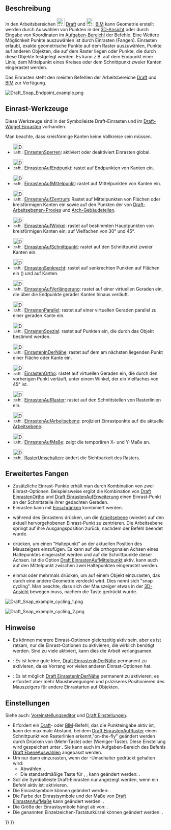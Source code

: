 <languages/>

{{Docnav/de
|[[Draft_snap_widget/de|Widget Einrasten]]
|[[Draft_Constrain/de|Einschränken]]
|[[Draft_Workbench/de|Draft]]
|IconL=
|IconR=
|IconC=Workbench_Draft.svg
}}

{{TOCright}}

<span id="Description"></span>
== Beschreibung ==

In den Arbeitsbereichen [[Image:Workbench_Draft.svg|24px]] [[Draft_Workbench/de|Draft]] und [[Image:Workbench_BIM.svg|24px]] [[BIM_Workbench/de|BIM]] kann Geometrie erstellt werden durch Auswählen von Punkten in der [[3D_view/de|3D-Ansicht]] oder durch Eingabe von Koordinaten im  [[Task_panel/de|Aufgaben-Bereichl]] der Befehle. Eine Weitere Möglichkeit Punkte auszuwählen ist durch Einrasten (Fangen). Einrasten erlaubt, exakte geometrische Punkte auf dem Raster auszuwählen, Punkte auf anderen Objekten, die auf dem Raster liegen oder Punkte, die durch diese Objekte festgelegt werden. Es kann z.B. auf dem Endpunkt einer Linie, dem Mittelpunkt eines Kreises oder dem Schnittpunkt zweier Kanten eingerastet werden.

Das Einrasten steht den meisten Befehlen der Arbeitsbereiche  [[Draft_Workbench/de|Draft]] und [[BIM_Workbench/de|BIM]] zur Verfügung.

[[Image:Draft_Snap_Endpoint_example.png]]
{{Caption|Einrasten auf dem Endpunkt einer Kante}}

<span id="Snap_tools"></span>
==Einrast-Werkzeuge==

Diese Werkzeuge sind in der Symbolleiste Draft-Einrasten und im [[Draft_snap_widget|Draft-Widget Einrasten]] vorhanden.

Man beachte, dass kreisförmige Kanten keine Vollkreise sein müssen.

* [[Image:Draft_Snap_Lock.svg|32px]] [[Draft_Snap_Lock/de|EinrastenSperren]]: aktiviert oder deaktiviert Einrasten global.

* [[Image:Draft_Snap_Endpoint.svg|32px]] [[Draft_Snap_Endpoint/de|EinrastenAufEndpunkt]]: rastet auf Endpunkten von Kanten ein.

* [[Image:Draft_Snap_Midpoint.svg|32px]] [[Draft_Snap_Midpoint/de|EinrastenAufMittelpunkt]]: rastet auf Mittelpunkten von Kanten ein.

* [[Image:Draft_Snap_Center.svg|32px]] [[Draft_Snap_Center/de|EinrastenAufZentrum]]: Rastet auf Mittelpunkten von Flächen oder kreisförmigen Kanten ein sowie auf den Punkten der {{PropertyData/de|Placement}} von [[Draft_WorkingPlaneProxy/de|Draft-Arbeitsebenen-Proxies]] und [[Arch_BuildingPart/de|Arch-Gebäudeteilen]].

* [[Image:Draft_Snap_Angle.svg|32px]] [[Draft_Snap_Angle/de|EinrastenAufWinkel]]: rastet auf bestimmten Hauptpunkten von kreisförmigen Kanten ein; auf Vielfachen von 30° und 45°.

* [[Image:Draft_Snap_Intersection.svg|32px]] [[Draft_Snap_Intersection/de|EinrastenAufSchnittpunkt]]: rastet auf den Schnittpunkt zweier Kanten ein.

* [[Image:Draft_Snap_Perpendicular.svg|32px]] [[Draft_Snap_Perpendicular/de|EinrastenSenkrecht]]: rastet auf senkrechten Punkten auf Flächen ein ({{Version/de|0.21}}) und auf Kanten.

* [[Image:Draft_Snap_Extension.svg|32px]] [[Draft_Snap_Extension/de|EinrastenAufVerlängerung]]: rastet auf einer virtuellen Geraden ein, die über die Endpunkte gerader Kanten hinaus verläuft.

* [[Image:Draft_Snap_Parallel.svg|32px]] [[Draft_Snap_Parallel/de|EinrastenParallel]]: rastet auf einer virtuellen Geraden parallel zu einer geraden Kante ein.

* [[Image:Draft_Snap_Special.svg|32px]] [[Draft_Snap_Special/de|EinrastenSpezial]]: rastet auf Punkten ein, die durch das Objekt bestimmt werden.

* [[Image:Draft_Snap_Near.svg|32px]] [[Draft_Snap_Near/de|EinrastenInDerNähe]]: rastet auf dem am nächsten liegenden Punkt einer Fläche oder Kante ein.

* [[Image:Draft_Snap_Ortho.svg|32px]] [[Draft_Snap_Ortho/de|EinrastenOrtho]]: rastet auf virtuellen Geraden ein, die durch den vorherigen Punkt verläuft, unter einem Winkel, der ein Vielfaches von 45° ist.

* [[Image:Draft_Snap_Grid.svg|32px]] [[Draft_Snap_Grid/de|EinrastenAufRaster]]: rastet auf den Schnittstellen von Rasterlinien ein.

* [[Image:Draft_Snap_WorkingPlane.svg|32px]] [[Draft_Snap_WorkingPlane/de|EinrastenAufArbeitsebene]]: projiziert Einrastpunkte auf die aktuelle [[Draft_SelectPlane/de|Arbeitsebene]].

* [[Image:Draft_Snap_Dimensions.svg|32px]] [[Draft_Snap_Dimensions/de|EinrastenAufMaße]]: zeigt die temporären X- und Y-Maße an.

* [[Image:Draft_ToggleGrid.svg|32px]] [[Draft_ToggleGrid/de|RasterUmschalten]]: ändert die Sichtbarkeit des Rasters.

<span id="Advanced_snapping"></span>
== Erweitertes Fangen ==

* Zusätzliche Einrast-Punkte erhält man durch Kombination von zwei Einrast-Optionen. Beispielsweise ergibt die Kombination von [[Draft_Snap_Ortho/de|Draft EinrastenOrtho]] und [[Draft_Snap_Extension/de|Draft EinrastenAufErweiterung]] einen Einrast-Punkt an der Schnittstelle ihrer gedachten Geraden.
* Einrasten kann mit [[Draft_Constrain/de|Einschränken]] kombiniert werden.
* {{KEY|D}} während des Einrastens drücken, um die [[Draft_Snap_WorkingPlane/de|Arbeitsebene]] (wieder) auf den aktuell hervorgehobenen Einrast-Punkt zu zentrieren. Die Arbeitsebene springt auf ihre Ausgangsposition zurück, nachdem der Befehl beendet wurde. {{Version/de|1.1}}
* {{KEY|Q}} drücken, um einen "Haltepunkt" an der aktuellen Position des Mauszeigers einzufügen. Es kann auf die orthogonalen Achsen eines Haltepunktes eingerastet werden und auf die Schnittpunkte dieser Achsen. Ist die Option [[Draft_Snap_Midpoint/de|Draft EinrastenAufMittelpunkt]] aktiv, kann auch auf den Mittelpunkt zwischen zwei Haltepunkten eingerastet werden.
* {{KEY|`}} einmal oder mehrmals drücken, um auf einem Objekt einzurasten, das durch eine andere Geometrie verdeckt wird. Dies nennt sich "snap cycling". Man beachte, dass sich der Mauszeiger etwas in der [[3D_view|3D-Ansicht]] bewegen muss, nachem die Taste gedrückt wurde.

[[Image:Draft_Snap_example_cycling_1.png]]
{{Caption|Snap-Cycling 1: Das rote Rechteck wurde zuerst erstellt und hat daher die Priorität beim Einrasten. Ohne Snap-Cycling kann man nicht auf dem grünen Rechteck einrasten, wo es vom roten Rechteck überlappt wird.}}

[[Image:Draft_Snap_example_cycling_2.png]]
{{Caption|Snap-Cycling 2: Nach einmaliger Benutzung der Snap-Cycle-Taste erhält das grüne Rechteck die Priorität beim Einrasten. Das Einrasten auf dem Mittelpunkt der überlappten grünen Kante ist jetzt möglich.}}

<span id="Notes"></span>
== Hinweise ==

* Es können mehrere Einrast-Optionen gleichzeitig aktiv sein, aber es ist ratsam, nur die Einrast-Optionen zu aktivieren, die wirklich benötigt werden. Sind zu viele aktiviert, kann dies die Arbeit verlangsamen.
* {{VersionMinus/de|1.0}}: Es ist keine gute Idee, [[Draft_Snap_Near/de|Draft EinrastenInDerNähe]] permanent zu aktivieren, da es Vorrang vor vielen anderen Einrast-Optionen hat.

* {{Version/de|1.1}}: Es ist möglich [[Draft_Snap_Near/de|Draft EinrastenInDerNähe]] permanent zu aktivieren, es erfordert aber mehr Mausbewegungen und präziseres Positionieren des Mauszeigers für andere Einrastarten auf Objekten.

<span id="Preferences"></span>
== Einstellungen ==

Siehe auch: [[Preferences_Editor/de|Voreinstellungseditor]] und [[Draft_Preferences/de|Draft Einstellungen]].

* Erfordert ein [[Draft_Workbench|Draft]]- oder [[BIM_Workbench/de|BIM]]-Befehl, das die Punkteingabe aktiv ist, kann der maximale Abstand, bei dem [[Draft_Snap_Grid/de|Draft EinrastenAufRaster]] einen Schnittpunkt von Rasterlinien erkennt,"on-the-fly" geändert werden durch Drücken von {{KEY|P}} (Mehr-Taste) oder {{KEY|M}} (Weniger-Taste). Diese Einstellung wird gespeichert unter {{MenuCommand|Werkzeuge → Parameter bearbeiten... → BaseApp → Preferences → Mod → Draft → snapRange}}. Sie kann auch im Aufgaben-Bereich des Befehls [[Draft_SelectPlane/de|Draft EbeneAuswählen]] angepasst werden.
* Um nur dann einzurasten, wenn der {{MenuCommand|Einrasten}}-Umschalter gedrückt gehalten wird:
** Abwählen: {{MenuCommand|Bearbeiten → Einstellungen... → Draft → Raster und Einrasten → Immer einrasten (deaktiviert den Einrast-Umschalter)}}.
** Die standardmäßige Taste für {{MenuCommand|Einrasten}}, {{KEY|Ctrl}}, kann geändert werden: {{MenuCommand|Bearbeiten → Einstellungen... → Draft → Raster und Einrasten → Einrast-Umschalter}}.
* Soll die Symbolleiste Draft-Einrasten nur angezeigt werden, wenn ein Befehl aktiv ist: {{MenuCommand|Bearbeiten → Einstellungen... → Draft → Raster und Einrasten →  Die Symbolleiste Draft-Einrasten nur während der Ausführung von Befehlen anzeigen}} aktivieren. {{Version/de|1.0}}
* Die Einrastsymbole können geändert werden: {{MenuCommand|Bearbeiten → Einstellungen... → Draft → Raster und Einrasten → Stil der Einrastsymbole}}.
* Die Farbe der Einrastsymbole und der Maße von [[Draft_Snap_Dimensions/de|Draft EinrastenAufMaße]] kann geändert werden: {{MenuCommand|Bearbeiten → Einstellungen... → Draft → Raster und Einrasten → Farbe der Einrastsymbole}}.
* Die Größe der Einrastsymbole hängt ab von: {{MenuCommand|Bearbeiten → Einstellungen... → Anzeige → 3D-Viewer → Markergröße}}. {{Version/de|1.0}}
* Die genannten Einzelzeichen-Tastaturkürzel können geändert werden: {{MenuCommand|Bearbeiten → Einstellungen... → Draft → Schnittstelle → Befehlsinterne Tastaturkürzel}}.


{{Docnav/de
|[[Draft_snap_widget/de|Widget Einrasten]]
|[[Draft_Constrain/de|Einschränken]]
|[[Draft_Workbench/de|Draft]]
|IconL=
|IconR=
|IconC=Workbench_Draft.svg
}}

{{Draft Tools navi{{#translation:}}}}
{{Userdocnavi{{#translation:}}}}